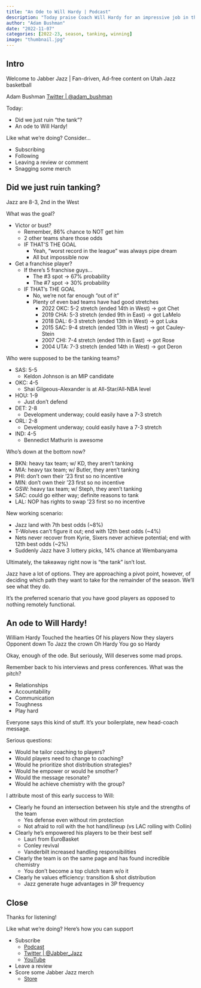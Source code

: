 ```yaml
---
title: "An Ode to Will Hardy | Podcast"
description: "Today praise Coach Will Hardy for an impressive job in the early season leading the Jazz to an 8-3 record. We also look to answer the question of if 'tanking' is over?"
author: "Adam Bushman"
date: "2022-11-07"
categories: [2022-23, season, tanking, winning]
image: "thumbnail.jpg"
---
```


## Intro

Welcome to Jabber Jazz | Fan-driven, Ad-free content on Utah Jazz basketball

Adam Bushman [Twitter | @adam_bushman](https://www.twitter.com/adam_bushman)

Today:

*   Did we just ruin "the tank"?
*   An ode to Will Hardy!


Like what we're doing? Consider...

*   Subscribing
*   Following
*   Leaving a review or comment
*   Snagging some merch


## Did we just ruin tanking?

Jazz are 8-3, 2nd in the West

What was the goal?

*   Victor or bust?
    -   Remember, 86% chance to NOT get him
    -   2 other teams share those odds
    -   IF THAT'S THE GOAL
        *   Yeah, "worst record in the league" was always pipe dream
        *   All but impossible now
*   Get a franchise player?
    -   If there's 5 franchise guys...
        *   The #3 spot -> 67% probability
        *   The #7 spot -> 30% probability
    -   IF THAT's THE GOAL
        *   No, we're not far enough "out of it"
        *   Plenty of even bad teams have had good stretches
            -   2022 OKC: 5-2 stretch (ended 14th in West) -> got Chet
            -   2019 CHA: 5-3 stretch (ended 9th in East) -> got LaMelo
            -   2018 DAL: 6-3 stretch (ended 13th in West) -> got Luka
            -   2015 SAC: 9-4 stretch (ended 13th in West) -> got Cauley-Stein
            -   2007 CHI: 7-4 stretch (ended 11th in East) -> got Rose
            -   2004 UTA: 7-3 stretch (ended 14th in West) -> got Deron

Who were supposed to be the tanking teams?

*   SAS: 5-5
    -   Keldon Johnson is an MIP candidate
*   OKC: 4-5
    -   Shai Gilgeous-Alexander is at All-Star/All-NBA level
*   HOU: 1-9
    -   Just don't defend
*   DET: 2-8
    -   Development underway; could easily have a 7-3 stretch
*   ORL: 2-8
    -   Development underway; could easily have a 7-3 stretch
*   IND: 4-5
    -   Bennedict Mathurin is awesome 
    
Who's down at the bottom now?

*   BKN: heavy tax team; w/ KD, they aren't tanking
*   MIA: heavy tax team; w/ Butler, they aren't tanking
*   PHI: don't own their '23 first so no incentive
*   MIN: don't own their '23 first so no incentive
*   GSW: heavy tax team; w/ Steph, they aren't tanking
*   SAC: could go either way; definite reasons to tank
*   LAL: NOP has rights to swap '23 first so no incentive

New working scenario:

*   Jazz land with 7th best odds (~8%)
*   T-Wolves can't figure it out; end with 12th best odds (~4%)
*   Nets never recover from Kyrie, Sixers never achieve potential; end with 12th best odds (~2%)
*   Suddenly Jazz have 3 lottery picks, 14% chance at Wembanyama


Ultimately, the takeaway right now is "the tank" isn't lost. 

Jazz have a lot of options. They are approaching a pivot point, however, of deciding which path they want to take for the remainder of the season. We'll see what they do.

It's the preferred scenario that you have good players as opposed to nothing remotely functional.


## An ode to Will Hardy!

William Hardy
Touched the hearties
Of his players
Now they slayers
Opponent down
To Jazz the crown
Oh Hardy
You go so Hardy

Okay, enough of the ode. But seriously, Will deserves some mad props.

Remember back to his interviews and press conferences. What was the pitch?

-   Relationships
-   Accountability
-   Communication
-   Toughness
-   Play hard

Everyone says this kind of stuff. It's your boilerplate, new head-coach message.

Serious questions:

-   Would he tailor coaching to players?
-   Would players need to change to coaching?
-   Would he prioritize shot distribution strategies?
-   Would he empower or would he smother?
-   Would the message resonate?
-   Would he achieve chemistry with the group?

I attribute most of this early success to Will:

*   Clearly he found an intersection between his style and the strengths of the team
    -   Yes defense even without rim protection
    -   Not afraid to roll with the hot hand/lineup (vs LAC rolling with Collin)
*   Clearly he's empowered his players to be their best self
    -   Lauri from EuroBasket
    -   Conley revival
    -   Vanderbilt increased handling responsibilities
*   Clearly the team is on the same page and has found incredible chemistry
    -   You don't become a top clutch team w/o it
*   Clearly he values efficiency: transition & shot distribution
    -   Jazz generate huge advantages in 3P frequency

## Close

Thanks for listening!

Like what we're doing? Here's how you can support

*   Subscribe
    -   [Podcast](https://linktr.ee/jabberjazz)
    -   [Twitter | @Jabber_Jazz](https://twitter.com/Jabber_Jazz)
    -   [YouTube](https://www.youtube.com/jabberjazz)
*   Leave a review
*   Score some Jabber Jazz merch
    -   [Store](https://jabber-jazz.myspreadshop.com/)
